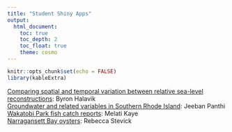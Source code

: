 ```yaml
---
title: "Student Shiny Apps"
output: 
  html_document:
    toc: true
    toc_depth: 2
    toc_float: true
    theme: cosmo
---
```


```r
knitr::opts_chunk$set(echo = FALSE)
library(kableExtra)
```


[Comparing spatial and temporal variation between relative sea-level reconstructions](https://bhalavik.shinyapps.io/app5/): Byron Halavik  
[Groundwater and related variables in Southern Rhode Island](https://jeeban.shinyapps.io/Groundwater/): Jeeban Panthi  
[Wakatobi Park fish catch reports](https://shiny.celsrs.uri.edu/Indonesian_Fishing/): Melati Kaye  
[Narragansett Bay oysters](https://rjstevick.shinyapps.io/nbay_shinyapp/): Rebecca Stevick


